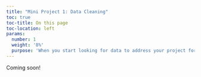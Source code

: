```yaml
---
title: "Mini Project 1: Data Cleaning"
toc: true
toc-title: On this page
toc-location: left
params:
  number: 1
  weight: '8%'
  purpose: 'When you start looking for data to address your project for this course, you will inevitably come across some rather messy data. Fear not! After completing this assignment, you will be well-prepared to tackle the messiness of real-world data! This assignment will put your data wrangling and cleaning skills to the test and will challenge you to become a master data janitor!'
---
```


Coming soon!